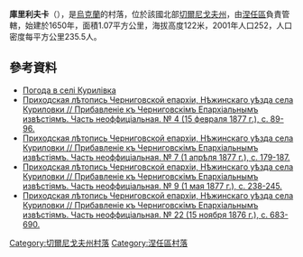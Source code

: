 {{coord|50|57|32|N|31|58|25|E|scale:100000|display=title}}

'''庫里利夫卡'''（{{lang-uk|Курилівка}}），是[[烏克蘭|烏克蘭]]的村落，位於該國北部[[切爾尼戈夫州|切爾尼戈夫州]]，由[[涅任區|涅任區]]負責管轄，始建於1650年，面積1.07平方公里，海拔高度122米，2001年人口252，人口密度每平方公里235.5人。

==參考資料==
* [http://weather.in.ua/ua/chernigovskaja/12824 Погода в селі Курилівка] {{Wayback|url=http://weather.in.ua/ua/chernigovskaja/12824 |date=20111220123607 }}
* [https://vivaldi.nlr.ru/ap000023731/view#page=13 Приходская лѣтопись Черниговской епархіи, Нѣжинскаго уѣзда села Куриловки // Прибавленіе къ Черниговскімъ Епархіальнымъ извѣстіямъ. Часть неоффиціальная. № 4 (15 февраля 1877 г.), с. 89-96.] {{Wayback|url=https://vivaldi.nlr.ru/ap000023731/view#page=13 |date=20160410112608 }}
* [https://vivaldi.nlr.ru/ap000023734/view#page=7 Приходская лѣтопись Черниговской епархіи, Нѣжинскаго уѣзда села Куриловки // Прибавленіе къ Черниговскімъ Епархіальнымъ извѣстіямъ. Часть неоффиціальная. № 7 (1 апрѣля 1877 г.), с. 179-187.] {{Wayback|url=https://vivaldi.nlr.ru/ap000023734/view#page=7 |date=20160416222348 }}
* [https://vivaldi.nlr.ru/ap000023736/view#page=8 Приходская лѣтопись Черниговской епархіи, Нѣжинскаго уѣзда села Куриловки // Прибавленіе къ Черниговскімъ Епархіальнымъ извѣстіямъ. Часть неоффиціальная. № 9 (1 мая 1877 г.), с. 238-245.] {{Wayback|url=https://vivaldi.nlr.ru/ap000023736/view#page=8 |date=20160410121209 }}
* [https://vivaldi.nlr.ru/ap000028370/view#page=29 Приходская лѣтопись Черниговской епархіи, Нѣжинскаго уѣзда села Куриловки // Прибавленіе къ Черниговскімъ Епархіальнымъ извѣстіямъ. Часть неоффиціальная. № 22 (15 ноября 1876 г.), с. 683-690.] {{Wayback|url=https://vivaldi.nlr.ru/ap000028370/view#page=29 |date=20160401124840 }}

[[Category:切爾尼戈夫州村落|Category:切爾尼戈夫州村落]]
[[Category:涅任區村落|Category:涅任區村落]]


{{Chernihiv-geo-stub}}